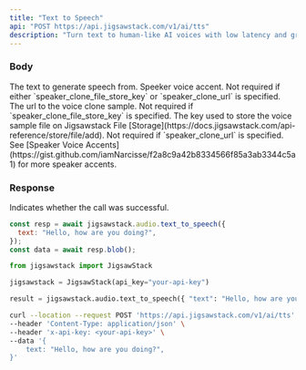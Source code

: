 ```yaml
---
title: "Text to Speech"
api: "POST https://api.jigsawstack.com/v1/ai/tts"
description: "Turn text to human-like AI voices with low latency and great quality."
---
```


### Body

<ParamField body="text" type="string">
  The text to generate speech from.
</ParamField>

<ParamField body="accent" type="string" default="en-US-male-1">
  Speeker voice accent. Not required if either `speaker_clone_file_store_key` or
  `speaker_clone_url` is specified.
</ParamField>

<ParamField body="speaker_clone_url" type="string">
  The url to the voice clone sample. Not required if
  `speaker_clone_file_store_key` is specified.
</ParamField>

<ParamField body="speaker_clone_file_store_key" type="string">
  The key used to store the voice sample file on Jigsawstack File
  [Storage](https://docs.jigsawstack.com/api-reference/store/file/add). Not
  required if `speaker_clone_url` is specified.
</ParamField>

<Info>
  See [Speaker Voice
  Accents](https://gist.github.com/iamNarcisse/f2a8c9a42b8334566f85a3ab3344c5a1)
  for more speaker accents.
</Info>

<Snippet file="header.mdx" />

### Response

<ResponseField name="success" type="boolean">
  Indicates whether the call was successful.
</ResponseField>

<RequestExample>

```javascript Javascript
const resp = await jigsawstack.audio.text_to_speech({
  text: "Hello, how are you doing?",
});
const data = await resp.blob();
```

```python Python
from jigsawstack import JigsawStack

jigsawstack = JigsawStack(api_key="your-api-key")

result = jigsawstack.audio.text_to_speech({ "text": "Hello, how are you doing?"})
```

```bash cURL
curl --location --request POST 'https://api.jigsawstack.com/v1/ai/tts' \
--header 'Content-Type: application/json' \
--header 'x-api-key: <your-api-key>' \
--data '{
    text: "Hello, how are you doing?",
}'
```

</RequestExample>

<ResponseExample>

</ResponseExample>

